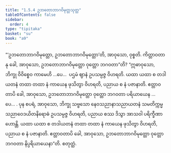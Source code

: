 ```yaml
---
title: "1.5.4 ဥဘတောဘာဂဝိမုတ္တသုတ္တ"
tableOfContents: false
sidebar:
  order: 4
type: "tipitaka"
basket: "su"
book: "a9"
---
```



<DynamicBreadcrumb />

<Division number="45" book="a9" e="ch" v="17" p="245">

<Paragraph number="380" book="a9">
“‘ဥဘတောဘာဂဝိမုတ္တော, ဥဘတောဘာဂဝိမုတ္တော’တိ, အာဝုသော, ဝုစ္စတိ. ကိတ္တာဝတာ နု ခေါ, အာဝုသော, ဥဘတောဘာဂဝိမုတ္တော ဝုတ္တော ဘဂဝတာ”တိ?
</Paragraph>

<Paragraph number="381" book="a9">
“ဣဓာဝုသော, ဘိက္ခု ဝိဝိစ္စေဝ ကာမေဟိ …ပေ…  ပဌမံ ဈာနံ ဥပသမ္ပဇ္ဇ ဝိဟရတိ. ယထာ ယထာ စ တဒါယတနံ တထာ တထာ နံ ကာယေန ဖုသိတွာ ဝိဟရတိ, ပညာယ စ နံ ပဇာနာတိ. ဧတ္တာဝတာပိ ခေါ, အာဝုသော, ဥဘတောဘာဂဝိမုတ္တော ဝုတ္တော ဘဂဝတာ ပရိယာယေန …ပေ… .
</Paragraph>

<Paragraph number="382" book="a9">
ပုန စပရံ, အာဝုသော, ဘိက္ခု သဗ္ဗသော နေဝသညာနာသညာယတနံ သမတိက္ကမ္မ သညာဝေဒယိတနိရောဓံ ဥပသမ္ပဇ္ဇ ဝိဟရတိ, ပညာယ စဿ ဒိသွာ အာသဝါ ပရိက္ခီဏာ ဟောန္တိ. ယထာ ယထာ စ တဒါယတနံ တထာ တထာ နံ ကာယေန ဖုသိတွာ ဝိဟရတိ, ပညာယ စ နံ ပဇာနာတိ. ဧတ္တာဝတာပိ ခေါ, အာဝုသော, ဥဘတောဘာဂဝိမုတ္တော ဝုတ္တော ဘဂဝတာ နိပ္ပရိယာယေနာ”တိ.

</Paragraph>
</Division>

<Paragraph number="383" type="center" book="a9">
စတုတ္ထံ.
</Paragraph>
